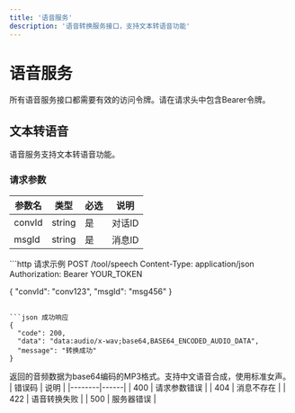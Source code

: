 ```yaml
---
title: '语音服务'
description: '语音转换服务接口，支持文本转语音功能'
---
```


# 语音服务

<Note>
  所有语音服务接口都需要有效的访问令牌。请在请求头中包含Bearer令牌。
</Note>

## 文本转语音

<ParamField path="/tool/speech" method="POST">
语音服务支持文本转语音功能。

### 请求参数

| 参数名 | 类型   | 必选 | 说明    |
|--------|--------|------|---------|
| convId | string | 是   | 对话ID  |
| msgId  | string | 是   | 消息ID  |

<CodeGroup>
```http 请求示例
POST /tool/speech
Content-Type: application/json
Authorization: Bearer YOUR_TOKEN

{
  "convId": "conv123",
  "msgId": "msg456"
}
```

```json 成功响应
{
  "code": 200,
  "data": "data:audio/x-wav;base64,BASE64_ENCODED_AUDIO_DATA",
  "message": "转换成功"
}
```
</CodeGroup>

<Note>
  返回的音频数据为base64编码的MP3格式。支持中文语音合成，使用标准女声。
</Note>
</ParamField>

<Card title="错误码说明" icon="circle-exclamation">
| 错误码 | 说明 |
|--------|------|
| 400    | 请求参数错误 |
| 404    | 消息不存在 |
| 422    | 语音转换失败 |
| 500    | 服务器错误 |
</Card>
